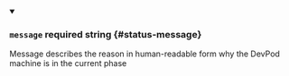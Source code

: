 
<details className="config-field" data-expandable="false" open>
<summary>

### `message` <span className="config-field-required" data-required="false">required</span> <span className="config-field-type">string</span> <span className="config-field-default"></span> <span className="config-field-enum"></span> {#status-message}

Message describes the reason in human-readable form why the DevPod machine is in the current
phase

</summary>



</details>
